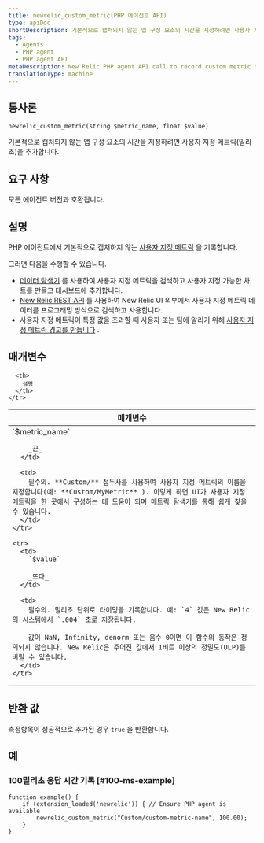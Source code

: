 ```yaml
---
title: newrelic_custom_metric(PHP 에이전트 API)
type: apiDoc
shortDescription: 기본적으로 캡처되지 않는 앱 구성 요소의 시간을 지정하려면 사용자 지정 메트릭(밀리초)을 추가합니다.
tags:
  - Agents
  - PHP agent
  - PHP agent API
metaDescription: New Relic PHP agent API call to record custom metric timeslice data.
translationType: machine
---
```


## 통사론

```
newrelic_custom_metric(string $metric_name, float $value)
```

기본적으로 캡처되지 않는 앱 구성 요소의 시간을 지정하려면 사용자 지정 메트릭(밀리초)을 추가합니다.

## 요구 사항

모든 에이전트 버전과 호환됩니다.

## 설명

PHP 에이전트에서 기본적으로 캡처하지 않는 [사용자 지정 메트릭](/docs/agents/manage-apm-agents/agent-data/custom-metrics) 을 기록합니다.

그러면 다음을 수행할 수 있습니다.

* [데이터 탐색기](/docs/query-your-data/explore-query-data/data-explorer/introduction-data-explorer) 를 사용하여 사용자 지정 메트릭을 검색하고 사용자 지정 가능한 차트를 만들고 대시보드에 추가합니다.
* [New Relic REST API](/docs/apis/rest-api-v2/requirements/new-relic-rest-api-v2-getting-started) 를 사용하여 New Relic UI 외부에서 사용자 지정 메트릭 데이터를 프로그래밍 방식으로 검색하고 사용합니다.
* 사용자 지정 메트릭이 특정 값을 초과할 때 사용자 또는 팀에 알리기 위해 [사용자 지정 메트릭 경고를 만듭니다](/docs/alerts/new-relic-alerts/configuring-alert-policies/define-custom-metrics-alert-condition) .

## 매개변수

<table>
  <thead>
    <tr>
      <th width="25%">
        매개변수
      </th>

      <th>
        설명
      </th>
    </tr>
  </thead>

  <tbody>
    <tr>
      <td>
        `$metric_name`

        _끈_
      </td>

      <td>
        필수의. **Custom/** 접두사를 사용하여 사용자 지정 메트릭의 이름을 지정합니다(예: **Custom/MyMetric** ). 이렇게 하면 UI가 사용자 지정 메트릭을 한 곳에서 구성하는 데 도움이 되며 메트릭 탐색기를 통해 쉽게 찾을 수 있습니다.
      </td>
    </tr>

    <tr>
      <td>
        `$value`

        _뜨다_
      </td>

      <td>
        필수의. 밀리초 단위로 타이밍을 기록합니다. 예: `4` 값은 New Relic의 시스템에서 `.004` 초로 저장됩니다.

        값이 NaN, Infinity, denorm 또는 음수 0이면 이 함수의 동작은 정의되지 않습니다. New Relic은 주어진 값에서 1비트 이상의 정밀도(ULP)를 버릴 수 있습니다.
      </td>
    </tr>
  </tbody>
</table>

## 반환 값

측정항목이 성공적으로 추가된 경우 `true` 을 반환합니다.

## 예

### 100밀리초 응답 시간 기록 [#100-ms-example]

```
function example() {
    if (extension_loaded('newrelic')) { // Ensure PHP agent is available
	    newrelic_custom_metric("Custom/custom-metric-name", 100.00);
    }
}
```